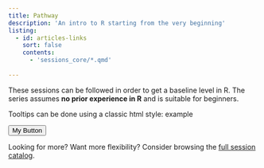 ```yaml
---
title: Pathway
description: 'An intro to R starting from the very beginning'
listing:
  - id: articles-links
    sort: false
    contents:
      - 'sessions_core/*.qmd'
    
---
```


These sessions can be followed in order to get a baseline level in R. The series assumes **no prior experience in R** and is suitable for beginners.

Tooltips can be done using a classic html style:
<span class='hoverinfo' data-toggle='tooltip' title='test'>example</span>

<button id="myButton">My Button</button>

Looking for more? Want more flexibility? Consider browsing the [full session catalog](explore.html).
